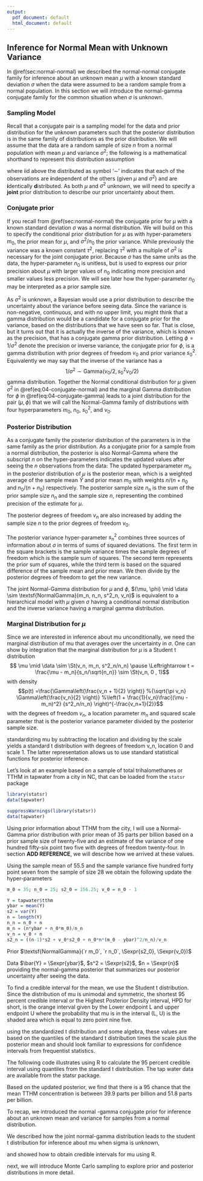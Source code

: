 ```yaml
---
output:
  pdf_document: default
  html_document: default
---
```

## Inference for Normal Mean with Unknown Variance {#sec:normal-gamma}


In \@ref(sec:normal-normal) we described the normal-normal conjugate  family for inference about an unknown mean $\mu$ with a known standard deviation $\sigma$ when the data were assumed to be a random sample from a normal population. In this section we will introduce the normal-gamma conjugate family for the common situation when $\sigma$ is unknown.

### Sampling Model

Recall that a conjugate pair is a sampling model for the data and prior distribution for the unknown parameters such that the posterior distribution is in the same family of distributions as the prior distribution. 
We will assume that the data are a random sample of size $n$ from a normal population with mean $\mu$ and variance $\sigma^2$; the following is a mathematical shorthand to represent this distribution assumption 

\begin{equation}
Y_1, \ldots Y_n \mathrel{\mathop{\sim}\limits^{\rm iid}}
\textsf{N}(\mu, \sigma^2) 
\end{equation}
where  iid above the distributed as symbol '$\sim$'  indicates that each of the observations are **i**ndependent of the others (given $\mu$ and $\sigma^2$) and are **i**dentically **d**istributed.  As both $\mu$ and $\sigma^2$ unknown, we will need to specify a **joint** prior distribution to describe our prior uncertainty about them.

### Conjugate prior
If you recall from \@ref(sec:normal-normal) the conjugate prior for $\mu$ with a known standard deviation $\sigma$ was a normal distribution.  We will build on this  to specify the conditional prior distribution for $\mu$ as 
\begin{equation}
\mu \mid \sigma^2   \sim  \textsf{N}(m_0, \sigma^2/n_0)
(\#eq:04-conjugate-normal)
\end{equation}
with hyper-parameters $m_0$, the prior mean for $\mu$, and $\sigma^2/n_0$ the prior variance.  While previously the variance was a known constant $\tau^2$, replacing $\tau^2$ with a multiple of $\sigma^2$ is necessary for the joint conjugate prior.   Because $\sigma$ has the same units as the data, the hyper-parameter $n_0$ is unitless, but is used to express our prior precision about $\mu$ with larger values of $n_0$ indicating more precision and smaller values less precision.  We will see later how the hyper-parameter $n_0$ may be interpreted as a prior sample size. 

As $\sigma^2$ is unknown, a Bayesian would use a
prior distribution to describe the uncertainty about the variance before seeing data.  Since the variance is non-negative, continuous, and with no upper limit, you might think that a gamma distribution would be a candidate for a  conjugate prior for the variance, based on the distributions that we have seen so far. That is close, but it turns out that it is actually the inverse of the variance, which is known as the precision, that has a conjugate gamma prior distribution.
Letting $\phi = 1/\sigma^2$ denote the precision or inverse variance,  the conjugate prior for $\phi$,
\begin{equation}
\phi \sim \textsf{Gamma}\left(\frac{v_0}{2}, \frac{v_0 s^2_0}{2} \right)
(\#eq:04-conjugate-gamma)
\end{equation}
is a gamma distribution with prior degrees of freedom $v_0$ and prior variance $s^2_0$.  Equivalently we may say that the inverse of the variance has a 
$$1/\sigma^2 \sim \textsf{Gamma}(v_0/2, s^2_0 v_0/2)$$
gamma distribution.  Together the Normal conditional distribution for $\mu$ given $\sigma^2$ in \@ref(eq:04-conjugate-normal)  and the marginal Gamma distribution for $\phi$ in \@ref(eq:04-conjugate-gamma) leads to a joint distribution for the pair $(\mu, \phi)$ that we will call the Normal-Gamma family of distributions
\begin{equation}(\mu, \phi) \sim \textsf{NormalGamma}(m_0, n_0, s^2_0, v_0)
(\#eq:04-cojugate-normal-gamma)
\end{equation}
with four hyperparameters $m_0$, $n_0$, $s^2_0$, and $v_0$.

### Posterior Distribution

As a conjugate family the posterior
distribution of the parameters is in the same family as the prior distribution.  As a conjugate prior for a sample from a  normal distribution, the posterior is also Normal-Gamma 
\begin{equation}
(\mu, \phi) \mid \text{data} \sim \textsf{NormalGamma}(m_n, n_n, s^2_n, v_n)
\end{equation}
where the subscript $n$ on the
hyper-parameters indicates the updated values after seeing the $n$ observations from the data:
\begin{eqnarray*}
m_n & = & \frac{n \bar{Y} + n_0 m_0} {n + n_0}  \\
& \\
n_n & = & n_0 + n  \\
v_n & = & v_0 + n  \\
s^2_n & =  & \frac{1}{v_n}\left[s^2_0 v_0 + s^2 (n-1) + \frac{n_0 n}{n_n} (\bar{Y} - m_0)^2 \right] 
\end{eqnarray*}
The updated hyperparameter $m_n$ in the posterior distribution of $\mu$ is the posterior mean, which is a weighted average of the sample mean $\bar{Y}$ and prior mean $m_0$ with weights $n/(n + n_0$ and $n_0/(n + n_0)$ respectively.
The posterior sample size $n_n$ is the sum of the prior sample
size $n_n$ and the sample size $n$, representing the combined precision of the estimate for $\mu$.  

The posterior degrees of freedom $v_n$ are also increased by adding the  sample size $n$ to the prior degrees of freedom $v_0$.

The posterior variance hyper-parameter $s^2_n$ combines three sources of information about $\sigma$ in terms of sums of squared deviations.  The first term in
the square brackets is the sample variance times the sample degrees of
freedom which is the sample sum of squares. The second term represents
the prior sum of squares, while the third term is based on the squared
difference of the sample mean and prior mean.  We then divide by the
posterior degrees of freedom to get the new variance.


The joint  Normal-Gamma distribution for $\mu$ and $\phi$, $(\mu, \phi) \mid \data \sim \textsf{NormalGamma}(m_n, n_n, s^2_n, v_n)$
is equivalent to a hierarchical model with $\mu$ given $\sigma$ having a conditional normal distribution 
\begin{align*}
\mu \mid \data, \sigma^2  &\sim  \No(m_n, \sigma^2/n_n)  \\
1/\sigma^2 \mid \data  & \sim   \Ga(v_n/2, s^2_n v_n/2) \pause
\end{align*}
and the inverse variance having a marginal  gamma distribution.

### Marginal Distribution for $\mu$
Since we are interested in inference about mu unconditionally, we need
the marginal distribution of mu that averages over the uncertainty in
$\sigma$.  One can show by integration that the marginal distribution for
$\mu$ is a Student t distribution
$$ \mu \mid \data \sim \St(v_n, m_n, s^2_n/n_n) \pause
 \Leftrightarrow  t = \frac{\mu - m_n}{s_n/\sqrt{n_n}} \sim \St(v_n, 0 , 1)$$  with density
$$p(t) =\frac{\Gamma\left(\frac{v_n + 1}{2} \right)}
%{\sqrt{\pi v_n} \Gamma\left(\frac{v_n}{2} \right)}
%\left(1 + \frac{1}{v_n}\frac{(\mu - m_n)^2} {s^2_n/n_n} \right)^{-\frac{v_n+1}{2}}$$
with the degrees of freedom $v_n$, a
location parameter $m_n$ and squared scale parameter that is the
posterior variance parameter divided by the posterior sample size. 

standardizing mu by subtracting the location and dividing by the scale
yields a standard t distribution with degrees of freedom v_n, location
0 and scale 1.  The latter representation allows us to use standard
statistical functions for posterior inference.

Let's look at an example based on a sample of total trihalomethanes or
TTHM in tapwater from a city in NC, that can be loaded from the `statsr` package

```r
library(statsr)
data(tapwater)
```


```r
suppressWarnings(library(statsr))
data(tapwater)
```

Using prior information about TTHM
from the city, I will use a Normal-Gamma prior distribution with
prior mean of 35 parts per billion based on a prior sample size of
twenty-five and an estimate of the variance of one hundred fifty-six
point two five with degrees of freedom twenty-four.  In section **ADD REFERENCE**,
we will describe how we arrived at these values.

Using the sample mean of 55.5 and the sample variance five hundred
forty point seven from the sample of size 28 we obtain the following
update the hyper-parameters



```r
m_0 = 35; n_0 = 25; s2_0 = 156.25; v_0 = n_0 - 1

Y = tapwater$tthm
ybar = mean(Y)
s2 = var(Y)
n = length(Y)
n_n = n_0 + n
m_n = (n*ybar + n_0*m_0)/n_n
v_n = v_0 + n
s2_n = ((n-1)*s2 + v_0*s2_0 + n_0*n*(m_0 - ybar)^2/n_n)/v_n
```
Prior $\textsf{NormalGamma}(`r m_0`, `r n_0`, \Sexpr{s2_0}, \Sexpr{v_0})$ 

Data  $\bar{Y} = \Sexpr{ybar}$, $s^2 = \Sexpr{s2}$, $n = \Sexpr{n}$
providing the normal-gamma posterior that summarizes our posterior
uncertainty after seeing the data.

To find a credible interval for the mean, we use the Student t
distribution.  Since the distribution of mu is unimodal and symmetric,
the shortest 95 percent credible interval or the Highest Posterior
Density interval, HPD for short, is the orange interval given by the
Lower endpoint L and upper endpoint U where the probability that mu is
in the interval (L, U) is the shaded area which is equal to zero point
nine five.

using the standardized t distribution and some algebra, these values are
based on the quantiles of the standard t distribution times the scale
plus the posterior mean and should look familiar to expressions
for confidence intervals from frequentist statistics.

The following code illustrates using R to calculate the 95 percent
credible interval using quantiles from the standard t distribution.
The tap water data are available from the statsr package.

Based on the updated posterior, we find that there is a 95 chance that
the mean TTHM concentration is between 39.9 parts per billion and 51.8
parts per billion.


To recap, we introduced the normal -gamma conjugate prior for
inference about an unknown mean and variance for samples from a normal
distribution. 

We described how the joint normal-gamma distribution leads to the
student t distribution for inference about mu when sigma is unknown,

and showed how to obtain credible intervals for mu  using R.


next, we will introduce Monte Carlo sampling to explore prior and posterior
distributions in more detail. 

